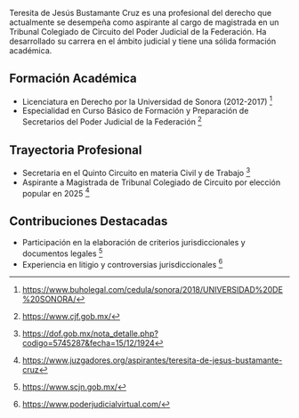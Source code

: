 Teresita de Jesús Bustamante Cruz es una profesional del derecho que actualmente se desempeña como aspirante al cargo de magistrada en un Tribunal Colegiado de Circuito del Poder Judicial de la Federación. Ha desarrollado su carrera en el ámbito judicial y tiene una sólida formación académica.

## Formación Académica

- Licenciatura en Derecho por la Universidad de Sonora (2012-2017) [^1]
- Especialidad en Curso Básico de Formación y Preparación de Secretarios del Poder Judicial de la Federación [^2]

## Trayectoria Profesional

- Secretaria en el Quinto Circuito en materia Civil y de Trabajo [^3]
- Aspirante a Magistrada de Tribunal Colegiado de Circuito por elección popular en 2025 [^4]

## Contribuciones Destacadas

- Participación en la elaboración de criterios jurisdiccionales y documentos legales [^5]
- Experiencia en litigio y controversias jurisdiccionales [^6]

[^1]: https://www.buholegal.com/cedula/sonora/2018/UNIVERSIDAD%20DE%20SONORA/
[^2]: https://www.cjf.gob.mx/
[^3]: https://dof.gob.mx/nota_detalle.php?codigo=5745287&fecha=15/12/1924
[^4]: https://www.juzgadores.org/aspirantes/teresita-de-jesus-bustamante-cruz
[^5]: https://www.scjn.gob.mx/
[^6]: https://www.poderjudicialvirtual.com/
